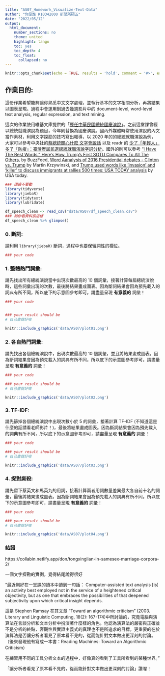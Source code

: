 ```yaml
---
title: "AS07_Homework_Visualize-Text-Data"
author: "你是誰 R10342000 新聞所碩五"
date: "2022/05/12"
output:
  html_document:
    number_sections: no
    theme: united
    highlight: tango
    toc: yes
    toc_depth: 4
    toc_float:
      collapsed: no
---
```


```r
knitr::opts_chunk$set(echo = TRUE, results = 'hold', comment = '#>', error = TRUE)
```

## 作業目的:   

這份作業希望能夠讓你熟悉中文文字處理，並執行基本的文字相關分析，再將結果以圖表呈現。過程中會運用到過去幾週影片中的 document-level, word-level text analysis, regular expression, and text mining.

這次的作業使用維基文庫提供的「[歷任中華民國總統國慶演說](https://zh.m.wikisource.org/wiki/%E7%B8%BD%E7%B5%B1%E8%92%9E%E8%87%A8%E4%B8%AD%E8%8F%AF%E6%B0%91%E5%9C%8B%E4%B9%9D%E5%8D%81%E4%B8%80%E5%B9%B4%E5%9C%8B%E6%85%B6%E5%A4%A7%E6%9C%83%E8%87%B4%E8%A9%9E)」。之前這堂課曾經以總統就職演說為題目，今年則替換為國慶演說。國內外媒體時常使用演說的內文當作素材，利用文字探勘的技巧寫出報導，以 2020 年的的總統就職演說為例，大家可以參考中央社的[蔡總統關心什麼 文字會說話
](https://www.cna.com.tw/project/20200520-inauguraladdress/) 以及 readr 的 [少了「年輕人」多了「防疫」：臺灣歷屆民選總統就職演說字詞分析
](https://www.readr.tw/post/2433)。國外的則可以參考 [“I Have The Best Words.” Here's How Trump’s First SOTU Compares To All The Others.](https://www.buzzfeednews.com/article/peteraldhous/trump-state-of-the-union-words#.tbr8QJvA7) by BuzzFeed, [Word Aanalysis of 2016 Presidential debates - Clinton vs. Trump](http://mkweb.bcgsc.ca/debates2016/) by Martin Krzywinski, and [Trump used words like 'invasion' and 'killer' to discuss immigrants at rallies 500 times: USA TODAY analysis](https://www.usatoday.com/story/news/politics/elections/2019/08/08/trump-immigrants-rhetoric-criticized-el-paso-dayton-shootings/1936742001/) by USA today.

```r
### 這邊不要動
library(tidyverse)
library(jiebaR)
library(tidytext)
library(lubridate)

df_speech_clean <- read_csv("data/AS07/df_speech_clean.csv")
### 給你看資料長這樣
df_speech_clean %>% glimpse()
```

### 0. 斷詞:

請利用 `library(jiebaR)` 斷詞，過程中也要保留詞性的欄位。

```r
### your code

```

### 1. 整體熱門詞彙:

請先找出所有總統演說當中出現次數最高的 10 個詞彙，接著計算每屆總統演說時，這些詞彙出現的次數，最後將結果畫成圖表。因為斷詞結果會因為預先載入的詞典有所不同，所以底下的示意圖參考即可，請盡量呈現 **有意義的** 詞彙！

```r
### your code


### your result should be
# 自己畫就好唷

```

```r
knitr::include_graphics('data/AS07/plot01.png')
```

### 2. 各自熱門詞彙:

請先找出各個總統演說中，出現次數最高的 10 個詞彙，並且將結果畫成圖表。因為斷詞結果會因為預先載入的詞典有所不同，所以底下的示意圖參考即可，請盡量呈現 **有意義的** 詞彙！

```r
### your code

### your result should be
# 自己畫就好唷

```


```r
knitr::include_graphics('data/AS07/plot02.png')
```

### 3. TF-IDF:

請先篩掉各個總統演說中出現次數小於 5 的詞彙，接著計算 TF-IDF (不知道這是什麼的話請看老師影片！)，最後將結果畫成圖表。因為斷詞結果會因為預先載入的詞典有所不同，所以底下的示意圖參考即可，請盡量呈現 **有意義的** 詞彙！

```r
### your code

### your result should be
# 自己畫就好唷

```


```r
knitr::include_graphics('data/AS07/plot03.png')
```

### 4. 捉對廝殺:

請先留下蔡英文和馬英九的用詞，接著計算兩者用詞數量差異最大各自前十名的詞彙，最後將結果畫成圖表。因為斷詞結果會因為預先載入的詞典有所不同，所以底下的示意圖參考即可，請盡量呈現 **有意義的** 詞彙！

```r
### your code

### your result should be
# 自己畫就好唷

```

```r
knitr::include_graphics('data/AS07/plot04.png')
```

### 結語

https://collabin.netlify.app/don/tongxinglian-in-samesex-marriage-corpora-2/

一個文字探勘的實例，覺得結尾說得很好

"最近剛好在一堂課的讀本中讀到一句話：
Computer-assisted text analysis [is] an activity best employed not in the service of a heightened critical objectivity, but as one that embraces the possibilities of that deepened subjectivity upon which critical insight depends.

這是 Stephen Ramsay 在其文章 “Toward an algorithmic criticism” (2003. Literary and Linguistic Computing, 18(2): 167-174)中所討論的，究竟電腦與演算法在言談分析和文本分析中扮演著什麼樣的角色。他認為演算法的嚴密與正確並不是分析的終點，客觀性與實證主義式的真理也不是所追求的目標，更重要的在於演算法是否讓分析者看見了原本看不見的，從而能針對文本做出更深刻的討論。（後來發現他有寫成一本書：Reading Machines: Toward an Algorithmic Criticism）

在練習用不同的工具分析文本的過程中，好像真的看到了工具所看到的某種世界。"

「讓分析者看見了原本看不見的，從而能針對文本做出更深刻的討論」讚喔！